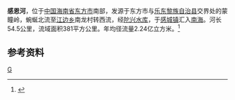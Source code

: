 {{Infobox River
  | river_name      =感恩河
  | image_name      =
  | image_size      = 
  | caption         = 
  | origin          = [[海南省|海南省]][[东方市|东方市]]蒙瞳岭
  | mouth           = 海南省东方市[[感城镇|感城镇]][[南海|南海]]
  | basin_countries = {{PRC}}
  | length          = 54.5 公里
  | elevation       = 
  | mouth_elevation =
  | discharge       = 
  | watershed       = 381 平方公里
}}
'''感恩河'''，位于[[中国|中国]][[海南省|海南省]][[东方市|东方市]]南部，发源于东方市与[[乐东黎族自治县|乐东黎族自治县]]交界处的蒙瞳岭，蜿蜒北流至[[江边乡_(东方市)|江边乡]]南龙村转西流，经[[陀兴水库|陀兴水库]]，于[[感城镇|感城镇]]汇入[[南海|南海]]。河长54.5公里，流域面积381平方公里。年均径流量2.24亿立方米。<ref name="中国河湖大典">{{cite book |author=《[[中国河湖大典|中国河湖大典]]》编纂委员会 |title=《中国河湖大典·珠江卷》 |year=2013年1月 |publisher=中国水利水电出版社 |location=北京 |pages=453页|isbn= 978-7-5170-0561-2 }}</ref>
==参考资料==
{{reflist}}

[[Category:海南河流|G]]